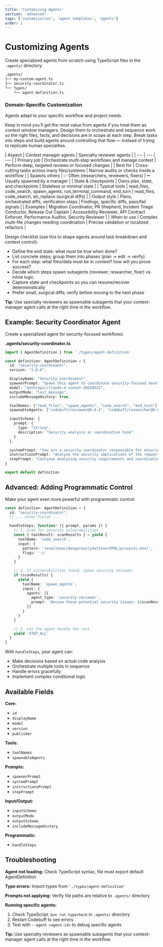 ```yaml
---
title: 'Customizing Agents'
section: 'advanced'
tags: ['customization', 'agent templates', 'agents']
order: 1
---
```


# Customizing Agents

Create specialized agents from scratch using TypeScript files in the `.agents/` directory:

```markdown
.agents/
├── my-custom-agent.ts
├── security-coordinator.ts
└── types/
    └── agent-definition.ts
```

### Domain-Specific Customization

Agents adapt to your specific workflow and project needs.

Keep in mind you'll get the most value from agents if you treat them as context window managers. Design them to orchestrate and sequence work so the right files, facts, and decisions are in scope at each step. Break tasks into steps and build agents around controlling that flow — instead of trying to replicate human specialties.

<MarkdownTable>
| Aspect | Context manager agents | Specialty reviewer agents |
| --- | --- | --- |
| Primary job | Orchestrate multi-step workflows and manage context | Perform deep, targeted reviews or focused changes |
| Best for | Cross-cutting tasks across many files/systems | Narrow audits or checks inside a workflow |
| Spawns others | ✅ Often (researchers, reviewers, fixers) | ➖ Usually spawned by a manager |
| State & checkpoints | Owns plan, state, and checkpoints | Stateless or minimal state |
| Typical tools | read_files, code_search, spawn_agents, run_terminal_command, end_turn | read_files, code_search, str_replace (surgical diffs) |
| Output style | Plans, orchestrated diffs, verification steps | Findings, specific diffs, pass/fail signals |
| Examples | Migration Coordinator, PR Shepherd, Incident Triage Conductor, Release Cut Captain | Accessibility Reviewer, API Contract Enforcer, Performance Auditor, Security Reviewer |
| When to use | Complex multi-file changes needing coordination | Precise validation or localized refactors |
</MarkdownTable>

Design checklist (use this to shape agents around task breakdown and context control):
- Define the end state: what must be true when done?
- List concrete steps; group them into phases (plan → edit → verify)
- For each step: what files/data must be in context? how will you prove success?
- Decide which steps spawn subagents (reviewer, researcher, fixer) vs. inline logic
- Capture state and checkpoints so you can resume/recover deterministically
- Prefer small, surgical diffs; verify before moving to the next phase

**Tip:** Use specialty reviewers as spawnable subagents that your context-manager agent calls at the right time in the workflow.

## Example: Security Coordinator Agent

Create a specialized agent for security-focused workflows:

**.agents/security-coordinator.ts**

```typescript
import { AgentDefinition } from './types/agent-definition'

const definition: AgentDefinition = {
  id: "security-coordinator",
  version: "1.0.0",

  displayName: "Security Coordinator",
  spawnerPrompt: "Spawn this agent to coordinate security-focused development workflows and ensure secure coding practices",
  model: "anthropic/claude-4-sonnet-20250522",
  outputMode: "last_message",
  includeMessageHistory: true,

  toolNames: ["read_files", "spawn_agents", "code_search", "end_turn"],
  spawnableAgents: ["codebuff/reviewer@0.0.1", "codebuff/researcher@0.0.1", "codebuff/file-picker@0.0.1"],

  inputSchema: {
    prompt: {
      type: "string",
      description: "Security analysis or coordination task"
    }
  },

  systemPrompt: "You are a security coordinator responsible for ensuring secure development practices.",
  instructionsPrompt: "Analyze the security implications of the request and coordinate appropriate security-focused agents.",
  stepPrompt: "Continue analyzing security requirements and coordinating the workflow. Use end_turn when complete."
}

export default definition
```

## Advanced: Adding Programmatic Control

Make your agent even more powerful with programmatic control:

```typescript
const definition: AgentDefinition = {
  id: "security-coordinator",
  // ... other fields ...

  handleSteps: function* ({ prompt, params }) {
    // 1. Scan for security vulnerabilities
    const { toolResult: scanResults } = yield {
      toolName: 'code_search',
      input: {
        pattern: '(eval|exec|dangerouslySetInnerHTML|process\.env)',
        flags: '-i'
      }
    }

    // 2. If vulnerabilities found, spawn security reviewer
    if (scanResults) {
      yield {
        toolName: 'spawn_agents',
        input: {
          agents: [{
            agent_type: 'security-reviewer',
            prompt: `Review these potential security issues: ${scanResults}`
          }]
        }
      }
    }

    // 3. Let the agent handle the rest
    yield 'STEP_ALL'
  }
}
```

With `handleSteps`, your agent can:
- Make decisions based on actual code analysis
- Orchestrate multiple tools in sequence
- Handle errors gracefully
- Implement complex conditional logic

## Available Fields

**Core:**
  - `id`
  - `displayName`
  - `model`
  - `version`
  - `publisher`

**Tools:**
  - `toolNames`
  - `spawnableAgents`

**Prompts:**
  - `spawnerPrompt`
  - `systemPrompt`
  - `instructionsPrompt`
  - `stepPrompt`

**Input/Output:**
  - `inputSchema`
  - `outputMode`
  - `outputSchema`
  - `includeMessageHistory`

**Programmatic:**
  - `handleSteps`


## Troubleshooting

**Agent not loading:** Check TypeScript syntax, file must export default AgentDefinition

**Type errors:** Import types from `'./types/agent-definition'`

**Prompts not applying:** Verify file paths are relative to `.agents/` directory

**Running specific agents:**

1. Check TypeScript: `bun run typecheck` in `.agents/` directory
2. Restart Codebuff to see errors
3. Test with `--agent <agent-id>` to debug specific agents

**Tip:** Use specialty reviewers as spawnable subagents that your context-manager agent calls at the right time in the workflow.
